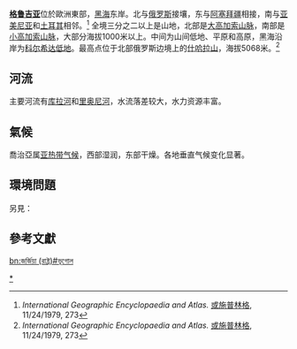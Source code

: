 {{noteTA
|T=zh-cn:格鲁吉亚地理; zh-hk:格魯吉亞地理; zh-tw:喬治亞地理
|G1=Country
|1=zh-cn:格鲁吉亚; zh-hk:格魯吉亞; zh-tw:喬治亞
}}
{{Country geography
|name = 格鲁吉亚
|map = Georgia Topography.png
|map size = 250px
|continent = [[欧洲|欧洲]]
|region = [[东欧|东欧]]
|coordinates ={{coord|42|00|N|43|30|E|}} 
|area ranking = 世界排名第120
|km area = 69,700
|percent land = 
|percent water = 
|km coastline = 315
|borders =1,655 km<br />亚美尼亚：164 km；阿塞拜疆：322 km；俄罗斯：723 km；土耳其：252 km
|highest point = [[什哈拉山|什哈拉山]] 5,068 m
|lowest point = -1.5-2.3 m
|longest river = [[库拉河|库拉河]] 1364km
|largest lake = [[帕腊瓦纳湖|帕腊瓦纳湖]]
}}
'''[[格鲁吉亚|格鲁吉亚]]'''位於歐洲東部，[[黑海|黑海]]东岸。北与[[俄罗斯|俄罗斯]]接壤，东与[[阿塞拜疆|阿塞拜疆]]相接，南与[[亚美尼亚|亚美尼亚]]和[[土耳其|土耳其]]相邻。<ref name="Geographic Encyclopaedia and Atlas">''International Geographic Encyclopaedia and Atlas.'' [[施普林格科学+商业媒体|或施普林格]], 11/24/1979, 273</ref> 全境三分之二以上是山地，北部是[[大高加索山脉|大高加索山脉]]，南部是[[小高加索山脉|小高加索山脉]]，大部分海拔1000米以上。中间为山间低地、平原和高原，黑海沿岸为[[科尔希达低地|科尔希达低地]]。最高点位于北部俄罗斯边境上的[[什哈拉山|什哈拉山]]，海拔5068米。<ref name="Geographic Encyclopaedia and Atlas">''International Geographic Encyclopaedia and Atlas.'' [[施普林格科学+商业媒体|或施普林格]], 11/24/1979, 273</ref>

== 河流 ==

主要河流有[[库拉河|库拉河]]和[[里奥尼河|里奥尼河]]，水流落差较大，水力资源丰富。

== 氣候 ==

喬治亞属[[亚热带气候|亚热带气候]]，西部湿润，东部干燥。各地垂直气候变化显著。

== 環境問題 ==

另見：{{le|喬治亞的環境問題|Environmental issues in Georgia (country)|喬治亞的環境問題}}

== 參考文獻 ==
{{reflist}}

{{欧洲题目|地理}}
{{亚洲题目|地理}}
[[Category:格鲁吉亚地理|*]]


[[bn:জর্জিয়া_(রাষ্ট্র)#ভূগোল|bn:জর্জিয়া (রাষ্ট্র)#ভূগোল]]